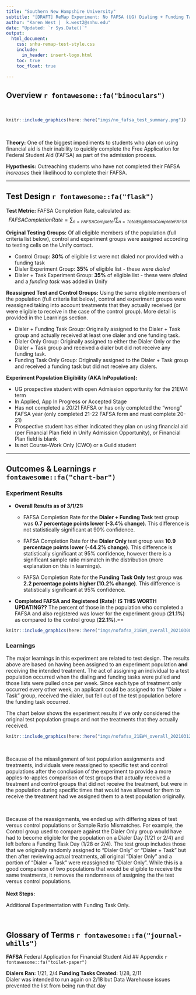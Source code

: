 ```yaml
---
title: "Southern New Hampshire University"
subtitle: "[DRAFT] ReMap Experiment: No FAFSA (UG) Dialing + Funding Task"
author: "Karen West |  k.west2@snhu.edu"
date: "Updated: `r Sys.Date()`"
output:
  html_document: 
    css: snhu-remap-test-style.css
    include:
      in_header: insert-logo.html
    toc: true
    toc_float: true
          
---
```


## Overview `r fontawesome::fa("binoculars")`
<br>

```r
knitr::include_graphics(here::here("imgs/no_fafsa_test_summary.png"))
```

<br>


__Theory:__ One of the biggest impediments to students who plan on using financial aid is their inability to quickly complete the Free Application for Federal Student Aid (FAFSA) as part of the admission process.

__Hypothesis:__ Outreaching students who have not completed their FAFSA *increases* their likelihood to complete their FAFSA.

---

## Test Design `r fontawesome::fa("flask")`

__Test Metric:__ FAFSA Completion Rate, calculated as:
$$FAFSA Completion Rate  = \sum_{n=FAFSA Complete} / \sum_{n=Total Eligible to Complete FAFSA}$$

__Original Testing Groups:__ Of all eligible members of the population (full criteria list below), control and experiment groups were assigned according to testing cells on the Unify contact.

+ Control Group: **30%** of eligible list were not dialed nor provided with a funding task
+ Dialer Experiment Group: **35%** of eligible list - these were *dialed*
+ Dialer + Task Experiment Group: **35%** of eligible list - these were *dialed* and a *funding task* was added in Unify

__Reassigned Test and Control Groups:__ Using the same eligible members of the population (full criteria list below), control and experiment groups were reassigned taking into account treatments that they actually received (or were eligible to receive in the case of the control group). More detail is provided in the Learnings section.

+ Dialer + Funding Task Group: Originally assigned to the Dialer + Task group and actually received at least one dialer and one funding task.
+ Dialer Only Group: Originally assigned to either the Dialer Only or the Dialer + Task group and received a dialer but did not receive any funding task.
+ Funding Task Only Group: Originally assigned to the Dialer + Task group and received a funding task but did not receive any dialers.

**Experiment Population Eligibility (AKA InPopulation):**

+ UG prospective student with open Admission opportunity for the 21EW4 term 
+ In Applied, App In Progress or Accepted Stage 
+ Has not completed a 20/21 FAFSA or has only completed the "wrong" FAFSA year (only completed 21-22 FAFSA form and must complete 20-21)    
+ Prospective student has either indicated they plan on using financial aid (per Financial Plan field in Unify Admission Opportunity), or Financial Plan field is blank
+ Is not Course-Work Only (CWO) or a Guild student

---

## Outcomes & Learnings `r fontawesome::fa("chart-bar")`

### Experiment Results

+ __Overall Results as of 3/1/21:__ 

  - FAFSA Completion Rate for the **Dialer + Funding Task** test group was **0.7 percentage points lower (-3.4% change)**. This difference is not statistically significant at 90% confidence.

  - FAFSA Completion Rate for the **Dialer Only** test group was **10.9 percentage points lower (-44.2% change)**. This difference is statistically significant at 95% confidence, however there is a significant sample ratio mismatch in the distribution (more explanation on this in learnings).
  
  - FAFSA Completion Rate for the **Funding Task Only** test group was **2.2 percentage points higher (10.2% change)**. This difference is statistically significant at 95% confidence. 

+ __Completed FAFSA and Registered (Rate):__ __IS THIS WORTH UPDATING??__ The percent of those in the population who completed a FAFSA and also registered was lower for the experiment group (**21.1%**) as compared to the control group (**22.1%**).==

```r
knitr::include_graphics(here::here("imgs/nofafsa_21EW4_overall_20210308_repop.png", ""))
```


### Learnings

The major learnings in this experiment are related to test design. The results above are based on having been assigned to an experiment population __and__ receiving the intended treatment. The act of assigning an individual to a test population occurred when the dialing and funding tasks were pulled and  those lists were pulled once per week. Since each type of treatment only occurred every other week, an applicant could be assigned to the "Dialer + Task" group, received the dialer, but fell out of the test population before the funding task occurred. 
<br>

The chart below shows the experiment results if we only considered the original test population groups and not the treatments that they actually received.

```r
knitr::include_graphics(here::here("imgs/nofafsa_21EW4_overall_20210312_orgpop.png", ""))
```
<br>

Because of the misaslignment of test population assignments and treatments, individuals were reassigned to specific test and control populations after the conclusion of the experiment to provide a more apples-to-apples comparison of test groups that actually received a treatment and control groups that did not receive the treatment, but were in the population during specific times that would have allowed for them to receive the treatment had we assigned them to a test population originally.

<br>

Because of the reassignments, we ended up with differing sizes of test versus control populations or Sample Ratio Mismatches. For example, the Control group used to compare against the Dialer Only group would have had to become eligible for the population on a Dialer Day (1/21 or 2/4) and left before a Funding Task Day (1/28 or 2/4). The test group includes those that we originally randomly assigned to "Dialer Only" or "Dialer + Task" but then after reviewing actual treatments, all original "Dialer Only" and a portion of "Dialer + Task" were reassigned to "Dialer Only". While this is a good comparison of two populations that would be eligible to receive the same treatments, it removes the randomness of assigning the the test versus control populations.
<br>
<br>
__Next Steps:__

Additional Experimentation with Funding Task Only.

<br>

## Glossary of Terms `r fontawesome::fa("journal-whills")`
__FAFSA__ Federal Application for Financial Student Aid
## Appendix `r fontawesome::fa("toilet-paper")`
<!-- #`r fontawesome::fa("stack-overflow")` -->

__Dialers Ran:__ 1/21, 2/4 
__Funding Tasks Created:__ 1/28, 2/11
<br>
Dialer was intended to run again on 2/18 but Data Warehouse issues prevented the list from being run that day

